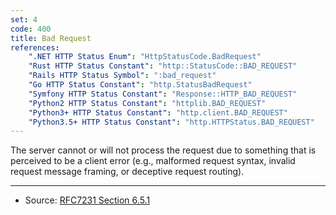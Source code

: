 ```yaml
---
set: 4
code: 400
title: Bad Request
references:
    ".NET HTTP Status Enum": "HttpStatusCode.BadRequest"
    "Rust HTTP Status Constant": "http::StatusCode::BAD_REQUEST"
    "Rails HTTP Status Symbol": ":bad_request"
    "Go HTTP Status Constant": "http.StatusBadRequest"
    "Symfony HTTP Status Constant": "Response::HTTP_BAD_REQUEST"
    "Python2 HTTP Status Constant": "httplib.BAD_REQUEST"
    "Python3+ HTTP Status Constant": "http.client.BAD_REQUEST"
    "Python3.5+ HTTP Status Constant": "http.HTTPStatus.BAD_REQUEST"
---
```


<CodeTitle code={code} title={title} />

The server cannot or will not process the request due to something that is perceived to be a client error (e.g., malformed request syntax, invalid request message framing, or deceptive request routing).

---

* Source: [RFC7231 Section 6.5.1][1]

[1]: <https://tools.ietf.org/html/rfc7231#section-6.5.1>
